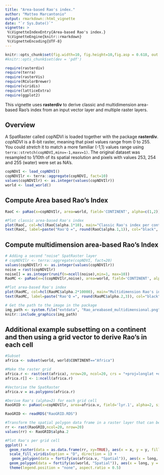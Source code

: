```yaml
---
title: "Area-based Rao's index."
author: "Matteo Marcantonio"
output: rmarkdown::html_vignette
date: "`r Sys.Date()`"
vignette: >
 %\VignetteIndexEntry{Area-based Rao's index.}
 %\VignetteEngine{knitr::rmarkdown}
 %\VignetteEncoding{UTF-8}
---
```


```r
knitr::opts_chunk$set(fig.width=10, fig.height=10,fig.asp = 0.618, out.width = "95%", fig.align = "center", fig.dpi = 150, collapse = FALSE, comment = "#") 
#knitr::opts_chunk$set(dev = 'pdf')
```

```r
require(rasterdiv)
require(terra)
require(rasterVis)
require(RColorBrewer)
require(viridis)
require(latticeExtra)
require(ggplot2)
```
This vignette uses **rasterdiv** to derive classic and multidimension area-based Rao's index from an input vector layer and multiple raster layers.

## Overview
A SpatRaster called copNDVI is loaded together with the package **rasterdiv**. *copNDVI* is a 8-bit raster, meaning that pixel values range from 0 to 255. You could *stretch* it to match a more familiar (-1,1) values range using `terra::stretch(copNDVI,minv=-1,maxv=1)`. The original dataset was resampled to 1/10th of its spatial resolution and pixels with values 253, 254 and 255 (water) were set as NA's.

```r
copNDVI <- load_copNDVI()
copNDVIlr <- terra::aggregate(copNDVI, fact=10)
values(copNDVIlr) <- as.integer(values(copNDVIlr))
world <- load_world()
```

## Compute Area based Rao's Index
```r
RaoC <- paRao(x=copNDVIlr, area=world, field='CONTINENT', alpha=c(1,2))
```

```r
#Plot classic area-based Rao's index
plot(RaoC, col=hcl(RaoC$alpha.1*10), main="Classic Rao's index per continent alpha 1")
text(RaoC, label=paste("Rao'Q =", round(RaoC$alpha.1,1)), col="black", family="Arial", halo=TRUE)
```

## Compute multidimension area-based Rao's Index
```r
# Adding a second "noise" SpatRaster layer
# copNDVIlr <- terra::aggregate(copNDVI, fact=20)
values(copNDVIlr) <- as.integer(values(copNDVIlr))
noise = rast(copNDVIlr)
noise[] = as.integer(runif(n=ncell(noise),min=1, max=10))
RaoMC <- paRao(x=c(copNDVIlr,noise), area=world, field='CONTINENT', alpha=2, method="multidimension", simplify=0)
```

```r
#Plot area-based Rao's index
plot(RaoMC, col=hcl(RaoMC$alpha.2*10000), main="Multidimension Rao's index per continent alpha 10")
text(RaoMC, label=paste("Rao'Q =", round(RaoMC$alpha.2,3)), col="black", family="Arial", halo=TRUE)
```

```r
# Get the path to the image in the package
img_path <- system.file("extdata", "Rao_areabased_multidimensional.png", package = "rasterdiv")
knitr::include_graphics(img_path)
```

## Additional example subsetting on a continent and then using a grid vector to derive Rao's in each cell

```r
#Subset
africa <- subset(world, world$CONTINENT=="Africa")

#Make the raster grid
africa.r <- rast(ext(africa), nrow=20, ncol=20, crs = "+proj=longlat +datum=WGS84 +no_defs +ellps=WGS84 +towgs84=0,0,0")
africa.r[] <- 1:ncell(africa.r)

#Vectorise the SpatRaster
africa.v = as.polygons(africa.r)
```

```r
#Derive Rao's (alpha=2) for each grid cell
RaoGRID <- paRao(x=copNDVIlr, area=africa.v, field='lyr.1', alpha=2, simplify=0, na.tolerance=0.2)
```

```r
RaoGRID <- readRDS("RaoGRID.RDS")
```

```r
#Transform the spatial polygon data frame in a raster layer that can be used in levelplot
rr <- rast(RaoGRID,ncol=20, nrow=20)
values(rr) <- RaoGRID$alpha.2
```

```r
#Plot Rao's per grid cell
ggplot() +
  geom_raster(data = as.data.frame(rr, xy=TRUE), aes(x = x, y = y, fill = lyr.1)) +
  scale_fill_viridis(option = "D", direction = 1) +
   geom_polygon(data = fortify(as(africa.v, "Spatial")), aes(x = long, y = lat, group = group), fill = NA, color = "grey", linewidth=0.3) +
  geom_polygon(data = fortify(as(world, "Spatial")), aes(x = long, y = lat, group = group), fill = NA, color = "black", , linewidth=0.5) +
  theme(legend.position = "none", aspect.ratio = 0.5)
```